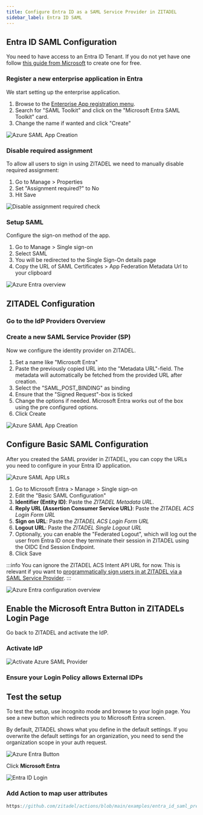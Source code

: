 ```yaml
---
title: Configure Entra ID as a SAML Service Provider in ZITADEL
sidebar_label: Entra ID SAML
---
```



<Intro provider="Entra ID (former Azure Active Directory)"/>

## Entra ID SAML Configuration

You need to have access to an Entra ID Tenant. If you do not yet have one follow [this guide from Microsoft](https://docs.microsoft.com/en-us/azure/active-directory/develop/quickstart-create-new-tenant) to create one for free.

### Register a new enterprise application in Entra

We start setting up the enterprise application.

1. Browse to the [Enterprise App registration menu](https://entra.microsoft.com/#view/Microsoft_AAD_IAM/AppGalleryBladeV2).
2. Search for "SAML Toolkit" and click on the "Microsoft Entra SAML Toolkit" card.
3. Change the name if wanted and click "Create"

![Azure SAML App Creation](/img/guides/azure_saml_app_create.png)

### Disable required assignment

To allow all users to sign in using ZITADEL we need to manually disable required assignment:

1. Go to Manage > Properties
2. Set "Assignment required?" to No
3. Hit Save

![Disable assignment required check](/img/guides/azure_disable_assignment_required.png)

### Setup SAML

Configure the sign-on method of the app.

1. Go to Manage > Single sign-on
2. Select SAML
3. You will be redirected to the Single Sign-On details page
4. Copy the URL of SAML Certificates > App Federation Metadata Url to your clipboard

![Azure Entra overview](/img/guides/azure_saml_overview.png)

## ZITADEL Configuration

### Go to the IdP Providers Overview

<IDPsOverview templates="SAML"/>

### Create a new SAML Service Provider (SP)

Now we configure the identity provider on ZITADEL.

1. Set a name like "Microsoft Entra"
2. Paste the previously copied URL into the "Metadata URL"-field. The metadata will automatically be fetched from the provided URL after creation.
3. Select the "SAML_POST_BINDING" as binding
4. Ensure that the "Signed Request"-box is ticked
5. Change the options if needed. Microsoft Entra works out of the box using the pre configured options.
6. Click Create

<GeneralConfigDescription provider_account="Microsoft account" />

![Azure SAML App Creation](/img/guides/zitadel_azure_saml_provider.png)

## Configure Basic SAML Configuration

After you created the SAML provider in ZITADEL, you can copy the URLs you need to configure in your Entra ID application.

![Azure SAML App URLs](/img/guides/zitadel_azure_saml_provider_urls.png)

1. Go to Microsoft Entra > Manage > Single sign-on
2. Edit the "Basic SAML Configuration"
3. **Identifier (Entity ID)**: Paste the *ZITADEL Metadata URL*.
4. **Reply URL (Assertion Consumer Service URL)**: Paste the *ZITADEL ACS Login Form URL*
5. **Sign on URL**: Paste the *ZITADEL ACS Login Form URL*
6. **Logout URL**: Paste the *ZITADEL Single Logout URL*
7. Optionally, you can enable the "Federated Logout", which will log out the user from Entra ID once they terminate their session in ZITADEL using the OIDC End Session Endpoint.
8. Click Save

:::info
You can ignore the ZITADEL ACS Intent API URL for now.
This is relevant if you want to [programmatically sign users in at ZITADEL via a SAML Service Provider](/guides/integrate/login-ui/external-login).
:::

![Azure Entra configuration overview](/img/guides/azure_saml_overview2.png)

## Enable the Microsoft Entra Button in ZITADELs Login Page

Go back to ZITADEL and activate the IdP.

### Activate IdP

<Activate/>

![Activate Azure SAML Provider](/img/guides/zitadel_activate_azure_saml.png)

### Ensure your Login Policy allows External IDPs

<CustomLoginPolicy/>

## Test the setup

<p>
To test the setup, use incognito mode and browse to your login page.
You see a new button which redirects you to Microsoft Entra screen.
</p>

By default, ZITADEL shows what you define in the default settings.
If you overwrite the default settings for an organization, you need to send the organization scope in your auth request.

![Azure Entra Button](/img/guides/zitadel_login_azure_saml.png)

Click **Microsoft Entra**

![Entra ID Login](/img/guides/microsoft_login.png)

### Add Action to map user attributes

<PrefillAction fields="username, firstname, lastname, displayname, email and email verified" provider="Entra"/>

```js reference
https://github.com/zitadel/actions/blob/main/examples/entra_id_saml_prefil_register_form.js
```